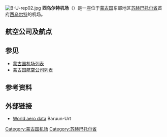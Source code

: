 {{Infobox airport 
| name         = 西乌尔特机场
| nativename   = 
| nativename-a = 
| nativename-r = 
| image        = B-U-rep01.jpg
| image-width  = 
| caption      = 1972年时的西乌尔特机场
| IATA         = UUN
| ICAO         = ZMBU
<center>{{Location map|Mongolia|width=250|float=center
|caption=|mark=Airplane_silhouette.svg|marksize=10
|label=UUN|position=right
|lat_deg=46|lat_min=39|lat_sec=37|lat_dir=N
|lon_deg=113|lon_min=17|lon_sec=07|lon_dir=E
}}<small>机场在蒙古国的位置</small></center>
| type         = 民用/军用
| owner        = 
| operator     = 蒙古国民航管理局
| city-served  = 
| location     = [[西乌尔特|西乌尔特]]
| elevation-f  = 3,205
| elevation-m  = 977
| coordinates  = {{Coord|46|39|37|N|113|17|07|E|type:airport_region:MN|display=inline,title}}
| website      = 
| metric-elev  = 
| metric-rwy   = 
| r1-number    = 18/36
| r1-length-f  = 7,217
| r1-length-m  = 2,200
| r1-surface   = 草地
| stat-year    = 2005 
| stat1-header = 客流量
| stat1-data   = 2,600 
| footnotes    = 数据来源：蒙古国民航管理局以及蒙古国民航局<ref>{{cite web|url=http://www.mcaa.gov.mn/index.php/page/detail/id/128|title=Монголын иргэний нисэхийн статистикийн эмхтгэл 2013|publisher=Civil Aviation Administration of Mongolia|accessdate=2016-09-29|archive-date=2015-05-10|archive-url=https://web.archive.org/web/20150510153920/http://www.mcaa.gov.mn/index.php/page/detail/id/128|dead-url=no}}</ref>
}}
[[File:B-U-rep02.jpg|thumb]]
'''西乌尔特机场'''（{{airport codes|UUN|ZMBU}}）是一座位于[[蒙古国|蒙古国]]东部地区[[苏赫巴托尔省|苏赫巴托尔省]]首府[[西乌尔特|西乌尔特]]的机场。

==航空公司及航点==
{{Airport-dest-list
|[[蒙古民用航空|蒙古民用航空]] | [[成吉思汗国际机场|乌兰巴托]]
|}}

== 参见 ==
* [[蒙古国机场列表|蒙古国机场列表]]
* [[蒙古国航空公司列表|蒙古国航空公司列表]]

== 参考资料 ==
{{reflist}}

== 外部链接 ==
* [https://web.archive.org/web/20160303183923/http://worldaerodata.com/wad.cgi?id=MG00046 World aero data] Baruun-Urt

{{蒙古机场}}

[[Category:蒙古国机场|Category:蒙古国机场]]
[[Category:苏赫巴托尔省|Category:苏赫巴托尔省]]